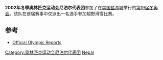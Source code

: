 {{Infobox Country Olympics
|NOC=NEP
|games=2002年冬季
|competitors=1
|sports=1
|flagbearer=[[杰伊·卡德卡|杰伊·卡德卡]]
|officials=
}}

'''2002年冬季奥林匹克运动会尼泊尔代表团'''参加了在[[美国|美国]][[盐湖城|盐湖城]]举行的[[2002年冬季奥林匹克运动会|第19届冬奥会]]。该队在该届赛事中仅派出一名选手参加越野滑雪比赛。

==参考==
*[https://www.webcitation.org/65yhnGxmi?url=http://www.aafla.org/5va/reports_frmst.htm Official Olympic Reports]

[[Category:奥林匹克运动会尼泊尔代表团|Category:奥林匹克运动会尼泊尔代表团]]
[[Category:2002年冬季奥林匹克运动会代表团|Nepal]]

{{奥运会小作品}}
